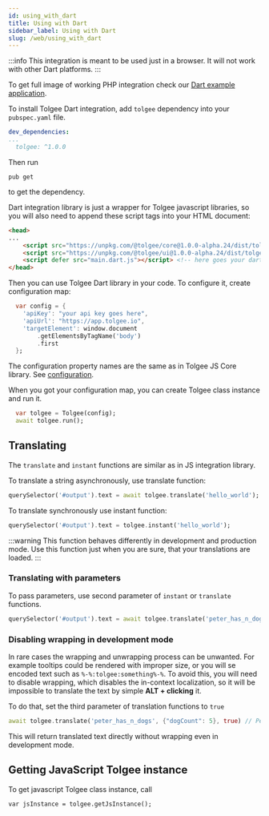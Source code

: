 ```yaml
---
id: using_with_dart
title: Using with Dart
sidebar_label: Using with Dart
slug: /web/using_with_dart
---
```


:::info
This integration is meant to be used just in a browser. It will not work with other Dart platforms.
:::

To get full image of working PHP integration check our [Dart example application](https://github.com/tolgee/dart-example).

To install Tolgee Dart integration, add `tolgee` dependency into your `pubspec.yaml` file.

```yaml
dev_dependencies:
...
  tolgee: ^1.0.0
```

Then run

    pub get

to get the dependency.

Dart integration library is just a wrapper for Tolgee javascript libraries, so you will also need to append these
script tags into your HTML document:

```html
<head>
...
    <script src="https://unpkg.com/@tolgee/core@1.0.0-alpha.24/dist/tolgee.window.js"></script>
    <script src="https://unpkg.com/@tolgee/ui@1.0.0-alpha.24/dist/tolgee.window.js"></script>
    <script defer src="main.dart.js"></script> <!-- here goes your dart main... -->
</head>
```

Then you can use Tolgee Dart library in your code. To configure it, create configuration map:

```dart
  var config = {
    'apiKey': "your api key goes here",
    'apiUrl': "https://app.tolgee.io",
    'targetElement': window.document
        .getElementsByTagName('body')
        .first
  };
```

The configuration property names are the same as in Tolgee JS Core library. See [configuration](configuration).

When you got your configuration map, you can create Tolgee class instance and run it.
```dart
  var tolgee = Tolgee(config);
  await tolgee.run();
```

## Translating

The `translate` and `instant` functions are similar as in JS integration library.

To translate a string asynchronously, use translate function:

```dart
querySelector('#output').text = await tolgee.translate('hello_world');
```

To translate synchronously use instant function:

```dart
querySelector('#output').text = tolgee.instant('hello_world');
```

:::warning
This function behaves differently in development and production mode.
Use this function just when you are sure, that your translations are loaded.
:::

### Translating with parameters

To pass parameters, use second parameter of `instant` or `translate` functions.

```dart
querySelector('#output').text = await tolgee.translate('peter_has_n_dogs', {"dogCount": 5});
```

### Disabling wrapping in development mode
In rare cases the wrapping and unwrapping process can be unwanted. For example tooltips could be rendered with improper
size, or you will se encoded text such as `%-%:tolgee:something%-%`. To avoid this, you will need to disable wrapping, which
disables the in-context localization, so it will be impossible to translate the text by simple **ALT + clicking** it.

To do that, set the third parameter of translation functions to `true`
```dart
await tolgee.translate('peter_has_n_dogs', {"dogCount": 5}, true) // Peter has 5 dogs
```

This will return translated text directly without wrapping even in development mode.

## Getting JavaScript Tolgee instance
To get javascript Tolgee class instance, call
```
var jsInstance = tolgee.getJsInstance();
```